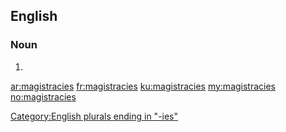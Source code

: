 ==English==

===Noun===
{{head|en|plural}}

# {{plural of|magistracy|lang=en}}

[[Category:English plurals ending in "-ies"]]

[[ar:magistracies]]
[[fr:magistracies]]
[[ku:magistracies]]
[[my:magistracies]]
[[no:magistracies]]